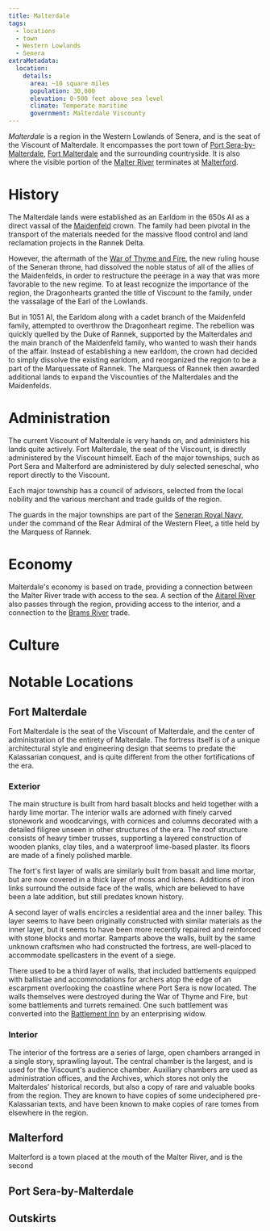 ```yaml
---
title: Malterdale
tags:
  - locations
  - town
  - Western Lowlands
  - Senera
extraMetadata:
  location:
    details:
      area: ~10 square miles
      population: 30,000
      elevation: 0-500 feet above sea level
      climate: Temperate maritime
      government: Malterdale Viscounty
---
```


*Malterdale* is a region in the Western Lowlands of Senera, and is the seat of
the Viscount of Malterdale. It encompasses the port town of
[Port Sera-by-Malterdale](/locations/port-sera-by-malterdale),
[Fort Malterdale](/locations/fort-malterdale) and the surrounding countryside. It is
also where the visible portion of the [Malter River](/locations/malter-river)
terminates at [Malterford](/locations/malterford).

# History

The Malterdale lands were established as an Earldom in the 650s AI as a direct
vassal of the [Maidenfeld](/families/maidenfeld/) crown. The family had
been pivotal in the transport of the materials needed for the massive flood
control and land reclamation projects in the Rannek Delta.

However, the aftermath of the
[War of Thyme and Fire](/events/war-of-thyme-and-fire/), the new ruling
house of the Seneran throne, had dissolved the noble status of all of the allies
of the Maidenfelds, in order to restructure the peerage in a way that was more
favorable to the new regime. To at least recognize the importance of the region,
the Dragonhearts granted the title of Viscount to the family, under the
vassalage of the Earl of the Lowlands.

But in 1051 AI, the Earldom along with a cadet branch of the Maidenfeld family,
attempted to overthrow the Dragonheart regime. The rebellion was quickly quelled
by the Duke of Rannek, supported by the Malterdales and the main branch of the
Maidenfeld family, who wanted to wash their hands of the affair. Instead of
establishing a new earldom, the crown had decided to simply dissolve the
existing earldom, and reorganized the region to be a part of the Marquessate of
Rannek. The Marquess of Rannek then awarded additional lands to expand the
Viscounties of the Malterdales and the Maidenfelds.

# Administration

The current Viscount of Malterdale is very hands on, and administers his lands
quite actively. Fort Malterdale, the seat of the Viscount, is directly
administered by the Viscount himself. Each of the major townships, such as Port
Sera and Malterford are administered by duly selected seneschal, who report
directly to the Viscount.

Each major township has a council of advisors, selected from the local nobility
and the various merchant and trade guilds of the region.

The guards in the major townships are part of the
[Seneran Royal Navy](/organizations/seneran-royal-navy/), under the command
of the Rear Admiral of the Western Fleet, a title held by the Marquess of
Rannek.

# Economy

Malterdale's economy is based on trade, providing a connection between the
Malter River trade with access to the sea. A section of the
[Aitarel River](/locations/aitarel-river) also passes through the region, providing
access to the interior, and a connection to the [Brams River](/locations/brams-river)
trade.

# Culture

# Notable Locations

## Fort Malterdale

Fort Malterdale is the seat of the Viscount of Malterdale, and the center of
administration of the entirety of Malterdale. The fortress itself is of a unique
architectural style and engineering design that seems to predate the Kalassarian
conquest, and is quite different from the other fortifications of the era.

### Exterior

The main structure is built from hard basalt blocks and held together with a
hardy lime mortar. The interior walls are adorned with finely carved stonework
and woodcarvings, with cornices and columns decorated with a detailed filigree
unseen in other structures of the era. The roof structure consists of heavy
timber trusses, supporting a layered construction of wooden planks, clay tiles,
and a waterproof lime-based plaster. Its floors are made of a finely polished
marble.

The fort's first layer of walls are similarly built from basalt and lime mortar,
but are now covered in a thick layer of moss and lichens. Additions of iron
links surround the outside face of the walls, which are believed to have been a
late addition, but still predates known history.

A second layer of walls encircles a residential area and the inner bailey. This
layer seems to have been originally constructed with similar materials as the
inner layer, but it seems to have been more recently repaired and reinforced
with stone blocks and mortar. Ramparts above the walls, built by the same
unknown craftsmen who had constructed the fortress, are well-placed to
accommodate spellcasters in the event of a siege.

There used to be a third layer of walls, that included battlements equipped with
ballistae and accommodations for archers atop the edge of an escarpment
overlooking the coastline where Port Sera is now located. The walls themselves
were destroyed during the War of Thyme and Fire, but some battlements and
turrets remained. One such battlement was converted into the
[Battlement Inn](/locations/battlement-inn) by an enterprising widow.

### Interior

The interior of the fortress are a series of large, open chambers arranged in a
single story, sprawling layout. The central chamber is the largest, and is used
for the Viscount's audience chamber. Auxiliary chambers are used as
administration offices, and the Archives, which stores not only the Malterdales'
historical records, but also a copy of rare and valuable books from the region.
They are known to have copies of some undeciphered pre-Kalassarian texts, and
have been known to make copies of rare tomes from elsewhere in the region.

## Malterford

Malterford is a town placed at the mouth of the Malter River, and is the second

## Port Sera-by-Malterdale

## Outskirts
